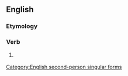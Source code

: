 ==English==

===Etymology===
{{suffix|spake|est}}

===Verb===
{{en-verb form}}

# {{archaic}} {{form of|Second-person singular past form|speak}}

[[Category:English second-person singular forms]]